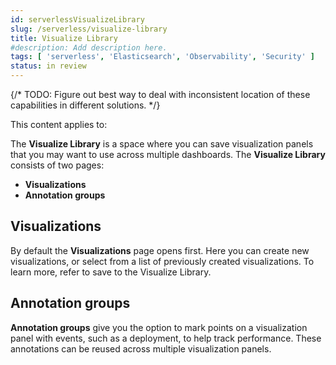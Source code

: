 ```yaml
---
id: serverlessVisualizeLibrary
slug: /serverless/visualize-library
title: Visualize Library
#description: Add description here.
tags: [ 'serverless', 'Elasticsearch', 'Observability', 'Security' ]
status: in review
---
```


{/* TODO: Figure out best way to deal with inconsistent location of these capabilities in different solutions. */}

This content applies to: <DocBadge template="elasticsearch" slug="/serverless/elasticsearch/what-is-elasticsearch-serverless" /> <DocBadge template="observability" slug="/serverless/observability/what-is-observability-serverless" /> <DocBadge template="security" slug="/serverless/security/what-is-security-serverless" /> 

The **Visualize Library** is a space where you can save visualization panels that you may want to use across multiple dashboards. The **Visualize Library** consists of two pages:

* **Visualizations**
* **Annotation groups**

## Visualizations

By default the **Visualizations** page opens first. Here you can create new visualizations, or select from a list of previously created visualizations. To learn more, refer to <DocLink id="serverlessElasticsearchExploreYourDataVisualizations" section="save-to-the-visualize-library">save to the Visualize Library</DocLink>. 

## Annotation groups

**Annotation groups** give you the option to mark points on a visualization panel with events, such as a deployment, to help track performance. These annotations can be reused across multiple visualization panels. 